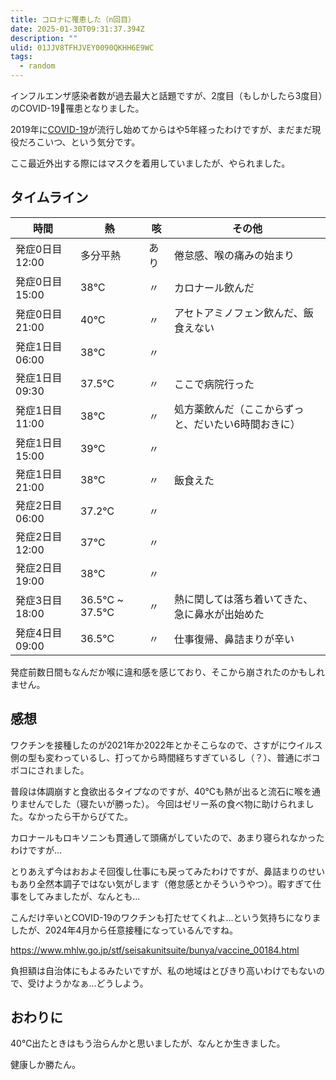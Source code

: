 ```yaml
---
title: コロナに罹患した（n回目）
date: 2025-01-30T09:31:37.394Z
description: ""
ulid: 01JJV8TFHJVEY0090QKHH6E9WC
tags:
  - random
---
```


インフルエンザ感染者数が過去最大と話題ですが、2度目（もしかしたら3度目）のCOVID-19🦠罹患となりました。

2019年に[COVID-19](https://ja.wikipedia.org/wiki/%E6%96%B0%E5%9E%8B%E3%82%B3%E3%83%AD%E3%83%8A%E3%82%A6%E3%82%A4%E3%83%AB%E3%82%B9%E6%84%9F%E6%9F%93%E7%97%87_(2019%E5%B9%B4))が流行し始めてからはや5年経ったわけですが、まだまだ現役だろこいつ、という気分です。

ここ最近外出する際にはマスクを着用していましたが、やられました。

## タイムライン


| 時間 | 熱 | 咳 | その他 |
| --- | --- | --- | --- |
| 発症0日目 12:00 | 多分平熱 | あり | 倦怠感、喉の痛みの始まり |
| 発症0日目 15:00 | 38℃ | 〃 | カロナール飲んだ |
| 発症0日目 21:00 | 40℃ | 〃 | アセトアミノフェン飲んだ、飯食えない |
| 発症1日目 06:00 | 38℃ | 〃 |  |
| 発症1日目 09:30 | 37.5℃ | 〃 | ここで病院行った |
| 発症1日目 11:00 | 38℃ | 〃 | 処方薬飲んだ（ここからずっと、だいたい6時間おきに） |
| 発症1日目 15:00 | 39℃ | 〃 |  |
| 発症1日目 21:00 | 38℃ | 〃 | 飯食えた |
| 発症2日目 06:00 | 37.2℃ | 〃 |  |
| 発症2日目 12:00 | 37℃ | 〃 |  |
| 発症2日目 19:00 | 38℃ | 〃 |  |
| 発症3日目 18:00 | 36.5℃ ~ 37.5℃ | 〃 | 熱に関しては落ち着いてきた、急に鼻水が出始めた |
| 発症4日目 09:00 | 36.5℃ | 〃 | 仕事復帰、鼻詰まりが辛い |

発症前数日間もなんだか喉に違和感を感じており、そこから崩されたのかもしれません。

## 感想

ワクチンを接種したのが2021年か2022年とかそこらなので、さすがにウイルス側の型も変わっているし、打ってから時間経ちすぎているし（？）、普通にボコボコにされました。

普段は体調崩すと食欲出るタイプなのですが、40℃も熱が出ると流石に喉を通りませんでした（寝たいが勝った）。
今回はゼリー系の食べ物に助けられました。なかったら干からびてた。

カロナールもロキソニンも貫通して頭痛がしていたので、あまり寝られなかったわけですが...

とりあえず今はおおよそ回復し仕事にも戻ってみたわけですが、鼻詰まりのせいもあり全然本調子ではない気がします（倦怠感とかそういうやつ）。暇すぎて仕事をしてみましたが、なんとも...

こんだけ辛いとCOVID-19のワクチンも打たせてくれよ...という気持ちになりましたが、2024年4月から任意接種になっているんですね。

https://www.mhlw.go.jp/stf/seisakunitsuite/bunya/vaccine_00184.html

負担額は自治体にもよるみたいですが、私の地域はとびきり高いわけでもないので、受けようかなぁ...どうしよう。

## おわりに

40℃出たときはもう治らんかと思いましたが、なんとか生きました。

健康しか勝たん。
